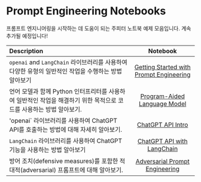 # Prompt Engineering Notebooks

프롬프트 엔지니어링을 시작하는 데 도움이 되는 주피터 노트북 예제 모음입니다. 계속 추가될 예정입니다!

| Description   | Notebook   | 
| :------------ | :---------: | 
|`openai` and `LangChain` 라이브러리를 사용하여 다양한 유형의 일반적인 작업을 수행하는 방법 알아보기|[Getting Started with Prompt Engineering](https://github.com/dair-ai/Prompt-Engineering-Guide/blob/main/notebooks/pe-lecture.ipynb)|
|언어 모델과 함께 Python 인터프리터를 사용하여 일반적인 작업을 해결하기 위한 목적으로 코드를 사용하는 방법 알아보기.|[Program-Aided Language Model](https://github.com/dair-ai/Prompt-Engineering-Guide/blob/main/notebooks/pe-pal.ipynb)|
|'openai` 라이브러리를 사용하여 ChatGPT API를 호출하는 방법에 대해 자세히 알아보기.|[ChatGPT API Intro](https://github.com/dair-ai/Prompt-Engineering-Guide/blob/main/notebooks/pe-chatgpt-intro.ipynb)|
|`LangChain` 라이브러리를 사용하여 ChatGPT 기능을 사용하는 방법 알아보기 |[ChatGPT API with LangChain](https://github.com/dair-ai/Prompt-Engineering-Guide/blob/main/notebooks/pe-chatgpt-langchain.ipynb)|
|방어 조치(defensive measures)를 포함한 적대적(adversarial) 프롬프트에 대해 알아보기.|[Adversarial Prompt Engineering](https://github.com/dair-ai/Prompt-Engineering-Guide/blob/main/notebooks/pe-chatgpt-adversarial.ipynb)|
